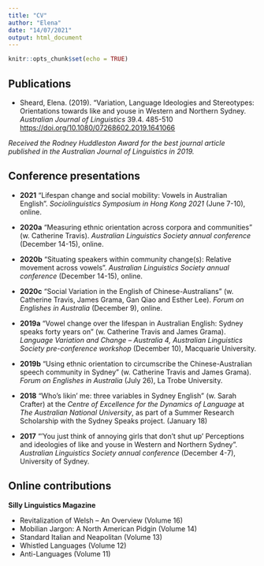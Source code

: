 ```yaml
---
title: "CV"
author: "Elena"
date: "14/07/2021"
output: html_document
---
```


```r
knitr::opts_chunk$set(echo = TRUE)
```

## Publications  

* Sheard, Elena. (2019). “Variation, Language Ideologies and Stereotypes: Orientations towards like and youse in Western and Northern Sydney. *Australian Journal of Linguistics* 39.4. 485-510 <https://doi.org/10.1080/07268602.2019.1641066>

*Received the Rodney Huddleston Award for the best journal article published in the Australian Journal of Linguistics in 2019.*  

## Conference presentations

* **2021** “Lifespan change and social mobility: Vowels in Australian English”. *Sociolinguistics Symposium in Hong Kong 2021* (June 7-10), online.  
* **2020a** 	“Measuring ethnic orientation across corpora and communities” (w. Catherine Travis). *Australian Linguistics Society annual conference* (December 14-15), online.  

* **2020b** 	“Situating speakers within community change(s): Relative movement across vowels”. *Australian Linguistics Society annual conference* (December 14-15), online.  

* **2020c** 	“Social Variation in the English of Chinese-Australians” (w. Catherine Travis, James Grama, Gan Qiao and Esther Lee). *Forum on Englishes in Australia* (December 9), online.  

* **2019a** 	“Vowel change over the lifespan in Australian English: Sydney speaks forty years on” (w. Catherine Travis and James Grama). *Language Variation and Change – Australia 4, Australian Linguistics Society pre-conference workshop* (December 10), Macquarie University.

* **2019b** 	“Using ethnic orientation to circumscribe the Chinese-Australian speech community in Sydney” (w. Catherine Travis and James Grama). *Forum on Englishes in Australia* (July 26), La Trobe University.  

* **2018**    "Who’s likin’ me: three variables in Sydney English" (w. Sarah Crafter) at the *Centre of Excellence for the Dynamics of Language* at *The Australian National University*, as part of a Summer Research Scholarship with the Sydney Speaks project. (January 18)  

* **2017**	“’You just think of annoying girls that don't shut up’ Perceptions and ideologies of like and youse in Western and Northern Sydney”. *Australian Linguistics Society annual conference* (December 4-7), University of Sydney.     

## Online contributions  
**Silly Linguistics Magazine**  

* Revitalization of Welsh – An Overview (Volume 16)  
* Mobilian Jargon: A North American Pidgin (Volume 14)  
* Standard Italian and Neapolitan (Volume 13)   
* Whistled Languages (Volume 12)   
* Anti-Languages (Volume 11)  

